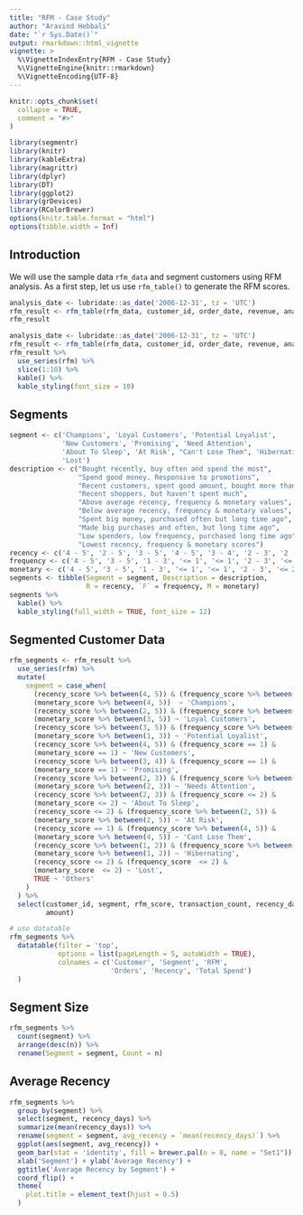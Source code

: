 ```yaml
---
title: "RFM - Case Study"
author: "Aravind Hebbali"
date: "`r Sys.Date()`"
output: rmarkdown::html_vignette
vignette: >
  %\VignetteIndexEntry{RFM - Case Study}
  %\VignetteEngine{knitr::rmarkdown}
  %\VignetteEncoding{UTF-8}
---
```


```r
knitr::opts_chunk$set(
  collapse = TRUE,
  comment = "#>"
)
```

```r
library(segmentr)
library(knitr)
library(kableExtra)
library(magrittr)
library(dplyr)
library(DT)
library(ggplot2)
library(grDevices)
library(RColorBrewer)
options(knitr.table.format = "html") 
options(tibble.width = Inf)
```

<style>
.co #introduction {
  font-size: 8px;
}
</style>

## Introduction

We will use the sample data `rfm_data` and segment customers using RFM analysis. As a first step, let us use `rfm_table()` to generate the RFM scores.

```r
analysis_date <- lubridate::as_date('2006-12-31', tz = 'UTC')
rfm_result <- rfm_table(rfm_data, customer_id, order_date, revenue, analysis_date)
rfm_result 
```

```r
analysis_date <- lubridate::as_date('2006-12-31', tz = 'UTC')
rfm_result <- rfm_table(rfm_data, customer_id, order_date, revenue, analysis_date)
rfm_result %>%
  use_series(rfm) %>%
  slice(1:10) %>%
  kable() %>%
  kable_styling(font_size = 10)
```

## Segments

```r
segment <- c('Champions', 'Loyal Customers', 'Potential Loyalist',
             'New Customers', 'Promising', 'Need Attention',
             'About To Sleep', 'At Risk', "Can't Lose Them", 'Hibernating',
             'Lost')
description <- c("Bought recently, buy often and spend the most",
                 "Spend good money. Responsive to promotions",
                 "Recent customers, spent good amount, bought more than                       once", "Bought more recently, but not often",
                 "Recent shoppers, but haven't spent much",
                 "Above average recency, frequency & monetary values",
                 "Below average recency, frequency & monetary values",
                 "Spent big money, purchased often but long time ago",
                 "Made big purchases and often, but long time ago",
                 "Low spenders, low frequency, purchased long time ago",
                 "Lowest recency, frequency & monetary scores")
recency <- c('4 - 5', '2 - 5', '3 - 5', '4 - 5', '3 - 4', '2 - 3', '2 - 3', '<= 2', '<= 1', '1 - 2', '<= 2')
frequency <- c('4 - 5', '3 - 5', '1 - 3', '<= 1', '<= 1', '2 - 3', '<= 2', '2 - 5', '4 - 5', '1 - 2', '<= 2')
monetary <- c('4 - 5', '3 - 5', '1 - 3', '<= 1', '<= 1', '2 - 3', '<= 2', '2 - 5', '4 - 5', '1 - 2', '<= 2')
segments <- tibble(Segment = segment, Description = description, 
                   R = recency, `F` = frequency, M = monetary)
segments %>%
  kable() %>%
  kable_styling(full_width = TRUE, font_size = 12)
```

## Segmented Customer Data

```r
rfm_segments <- rfm_result %>%
  use_series(rfm) %>%
  mutate(
    segment = case_when(
      (recency_score %>% between(4, 5)) & (frequency_score %>% between(4, 5)) & 
      (monetary_score %>% between(4, 5))  ~ 'Champions',                       
      (recency_score %>% between(2, 5)) & (frequency_score %>% between(3, 5)) &
      (monetary_score %>% between(3, 5)) ~ 'Loyal Customers',
      (recency_score %>% between(3, 5)) & (frequency_score %>% between(1, 3)) &
      (monetary_score %>% between(1, 3)) ~ 'Potential Loyalist',
      (recency_score %>% between(4, 5)) & (frequency_score == 1) &
      (monetary_score == 1) ~ 'New Customers',
      (recency_score %>% between(3, 4)) & (frequency_score == 1) &
      (monetary_score == 1) ~ 'Promising',
      (recency_score %>% between(2, 3)) & (frequency_score %>% between(2, 3)) &
      (monetary_score %>% between(2, 3)) ~ 'Needs Attention',
      (recency_score %>% between(2, 3)) & (frequency_score <= 2) &
      (monetary_score <= 2) ~ 'About To Sleep',
      (recency_score <= 2) & (frequency_score %>% between(2, 5)) &
      (monetary_score %>% between(2, 5)) ~ 'At Risk',
      (recency_score == 1) & (frequency_score %>% between(4, 5)) &
      (monetary_score %>% between(4, 5)) ~ 'Cant Lose Them',
      (recency_score %>% between(1, 2)) & (frequency_score %>% between(1, 2)) &
      (monetary_score %>% between(1, 2)) ~ 'Hibernating',
      (recency_score <= 2) & (frequency_score  <= 2) &
      (monetary_score  <= 2) ~ 'Lost',
      TRUE ~ 'Others'
    )
  ) %>%
  select(customer_id, segment, rfm_score, transaction_count, recency_days,
         amount) 

# use datatable
rfm_segments %>%
  datatable(filter = 'top', 
            options = list(pageLength = 5, autoWidth = TRUE),
            colnames = c('Customer', 'Segment', 'RFM', 
                         'Orders', 'Recency', 'Total Spend')
  )
```

## Segment Size

```r
rfm_segments %>%
  count(segment) %>%
  arrange(desc(n)) %>%
  rename(Segment = segment, Count = n) 
```

## Average Recency

```r
rfm_segments %>%
  group_by(segment) %>%
  select(segment, recency_days) %>%
  summarize(mean(recency_days)) %>%
  rename(segment = segment, avg_recency = `mean(recency_days)`) %>%
  ggplot(aes(segment, avg_recency)) + 
  geom_bar(stat = 'identity', fill = brewer.pal(n = 8, name = "Set1")) +
  xlab('Segment') + ylab('Average Recency') +
  ggtitle('Average Recency by Segment') +
  coord_flip() +
  theme(
    plot.title = element_text(hjust = 0.5)
  )
```

